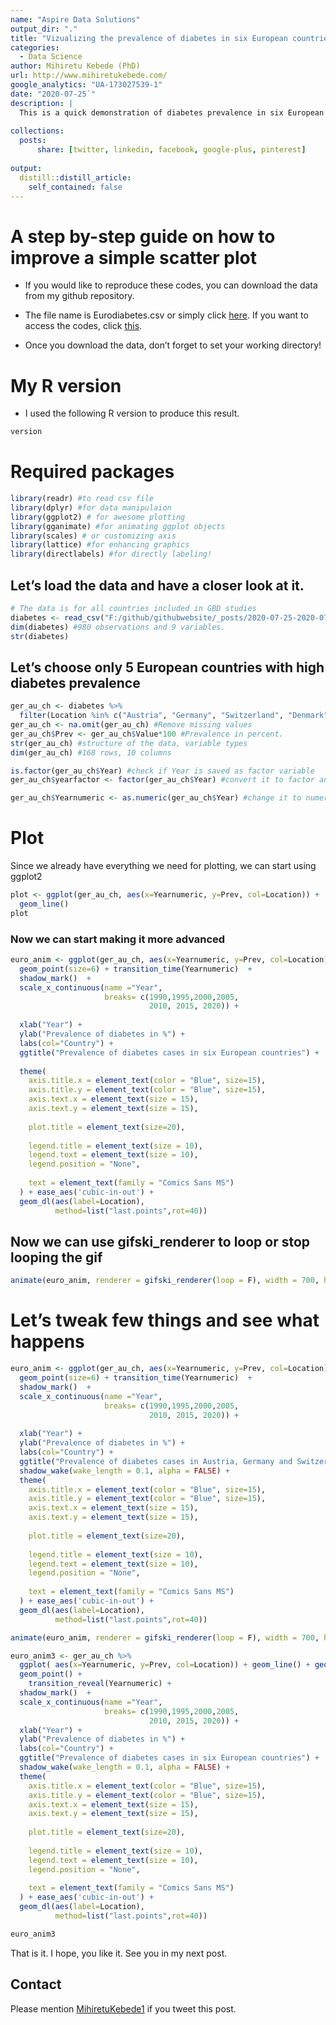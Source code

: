 ---
name: "Aspire Data Solutions"
output_dir: "."
title: "Vizualizing the prevalence of diabetes in six European countries"
categories: 
  - Data Science
author: Mihiretu Kebede (PhD)
url: http://www.mihiretukebede.com/ 
google_analytics: "UA-173027539-1"
date: "2020-07-25`"
description: |
  This is a quick demonstration of diabetes prevalence in six European countries. Tha data are from the IHME. 
  
collections:
  posts:
      share: [twitter, linkedin, facebook, google-plus, pinterest]
      
output:
  distill::distill_article:
    self_contained: false
---
<head>
  <script async src="https://pagead2.googlesyndication.com/pagead/js/adsbygoogle.js?client=ca-pub-4447780400240825" crossorigin="anonymous"></script>
</head>

<link rel="stylesheet" href="styles.css" type="text/css">

# A step by-step guide on how to improve a simple scatter plot 

- If you would like to reproduce these codes, you can download the data from my github repository. 
- The file name is Eurodiabetes.csv or simply click  [here](https://github.com/Mihiretukebede/mihiretukebede.gitlub.io/tree/master/Eurodiabetes). If you want to access the codes, click [this](https://github.com/Mihiretukebede/mihiretukebede.gitlub.io/blob/master/Eurodiabetes/Europediabetesanimation.R). 

- Once you download the data, don't forget to set your working directory! 

# My R version
- I used the following R version to produce this result. 

```{r, include=T, echo=TRUE}
version
```

# Required packages
```{r, include=T, echo=FALSE}
library(readr) #to read csv file
library(dplyr) #for data manipulaion 
library(ggplot2) # for awesome plotting
library(gganimate) #for animating ggplot objects
library(scales) # or customizing axis 
library(lattice) #for enhancing graphics
library(directlabels) #for directly labeling!
```

## Let's load the data and have a closer look at it. 

```{r, include=T, echo=FALSE}
# The data is for all countries included in GBD studies
diabetes <- read_csv("F:/github/githubwebsite/_posts/2020-07-25-2020-07-25-diabetesprevalenceeurope/Eurodiabetes.csv") 
dim(diabetes) #980 observations and 9 variables. 
str(diabetes) 
```

## Let's choose only 5 European countries with high diabetes prevalence

```{r, include=TRUE, echo=FALSE}
ger_au_ch <- diabetes %>% 
  filter(Location %in% c("Austria", "Germany", "Switzerland", "Denmark", "Portugal", "Finland")) 
ger_au_ch <- na.omit(ger_au_ch) #Remove missing values
ger_au_ch$Prev <- ger_au_ch$Value*100 #Prevalence in percent. 
str(ger_au_ch) #structure of the data, variable types
dim(ger_au_ch) #168 rows, 10 columns 

is.factor(ger_au_ch$Year) #check if Year is saved as factor variable
ger_au_ch$yearfactor <- factor(ger_au_ch$Year) #convert it to factor and save it as Yearfactor

ger_au_ch$Yearnumeric <- as.numeric(ger_au_ch$Year) #change it to numeric and save it as Year Numeric
```
# Plot
Since we already have everything we need for plotting, we can start using ggplot2

```{r, layout="l-body-outset", preview=TRUE, include=TRUE, echo=FALSE}
plot <- ggplot(ger_au_ch, aes(x=Yearnumeric, y=Prev, col=Location)) + 
  geom_line()
plot
```

### Now we can start making it more advanced

```{r, include=TRUE, echo=FALSE}
euro_anim <- ggplot(ger_au_ch, aes(x=Yearnumeric, y=Prev, col=Location)) + 
  geom_point(size=6) + transition_time(Yearnumeric)  +
  shadow_mark()  +  
  scale_x_continuous(name ="Year",
                     breaks= c(1990,1995,2000,2005, 
                               2010, 2015, 2020)) +
  
  xlab("Year") +
  ylab("Prevalence of diabetes in %") +
  labs(col="Country") + 
  ggtitle("Prevalence of diabetes cases in six European countries") +
  
  theme(
    axis.title.x = element_text(color = "Blue", size=15),
    axis.title.y = element_text(color = "Blue", size=15),
    axis.text.x = element_text(size = 15),
    axis.text.y = element_text(size = 15),
    
    plot.title = element_text(size=20),
    
    legend.title = element_text(size = 10),
    legend.text = element_text(size = 10),
    legend.position = "None",
    
    text = element_text(family = "Comics Sans MS")
  ) + ease_aes('cubic-in-out') +
  geom_dl(aes(label=Location),
          method=list("last.points",rot=40)) 

```

## Now we can use gifski_renderer to loop or stop looping the gif 

```{r, echo=FALSE, include=TRUE}
animate(euro_anim, renderer = gifski_renderer(loop = F), width = 700, height = 700, duration = 15) # when you assign loop=TRUE, the gif starts playing again 
```


# Let's tweak few things and see what happens
```{r, echo=FALSE, include=TRUE}

euro_anim <- ggplot(ger_au_ch, aes(x=Yearnumeric, y=Prev, col=Location)) + 
  geom_point(size=6) + transition_time(Yearnumeric)  +
  shadow_mark()  +  
  scale_x_continuous(name ="Year",
                     breaks= c(1990,1995,2000,2005, 
                               2010, 2015, 2020)) +
  
  xlab("Year") +
  ylab("Prevalence of diabetes in %") +
  labs(col="Country") + 
  ggtitle("Prevalence of diabetes cases in Austria, Germany and Switzerland") +
  shadow_wake(wake_length = 0.1, alpha = FALSE) +
  theme(
    axis.title.x = element_text(color = "Blue", size=15),
    axis.title.y = element_text(color = "Blue", size=15),
    axis.text.x = element_text(size = 15),
    axis.text.y = element_text(size = 15),
    
    plot.title = element_text(size=20),
    
    legend.title = element_text(size = 10),
    legend.text = element_text(size = 10),
    legend.position = "None",
    
    text = element_text(family = "Comics Sans MS")
  ) + ease_aes('cubic-in-out') +
  geom_dl(aes(label=Location),
          method=list("last.points",rot=40)) 

animate(euro_anim, renderer = gifski_renderer(loop = F), width = 700, height = 700, duration = 15)

```

```{r, include=TRUE, echo=FALSE}
euro_anim3 <- ger_au_ch %>% 
  ggplot( aes(x=Yearnumeric, y=Prev, col=Location)) + geom_line() + geom_line() +
  geom_point() +
    transition_reveal(Yearnumeric) + 
  shadow_mark()  +  
  scale_x_continuous(name ="Year",
                     breaks= c(1990,1995,2000,2005, 
                               2010, 2015, 2020)) +
  xlab("Year") +
  ylab("Prevalence of diabetes in %") +
  labs(col="Country") + 
  ggtitle("Prevalence of diabetes cases in six European countries") +
  shadow_wake(wake_length = 0.1, alpha = FALSE) +
  theme(
    axis.title.x = element_text(color = "Blue", size=15),
    axis.title.y = element_text(color = "Blue", size=15),
    axis.text.x = element_text(size = 15),
    axis.text.y = element_text(size = 15),
    
    plot.title = element_text(size=20),
    
    legend.title = element_text(size = 10),
    legend.text = element_text(size = 10),
    legend.position = "None",
    
    text = element_text(family = "Comics Sans MS")
  ) + ease_aes('cubic-in-out') +
  geom_dl(aes(label=Location),
          method=list("last.points",rot=40))

euro_anim3  
```


That is it. I hope, you like it. See you in my next post.

## Contact 
Please mention [MihiretuKebede1](https://www.https://twitter.com/MihiretuKebede1) if you tweet this post. 

